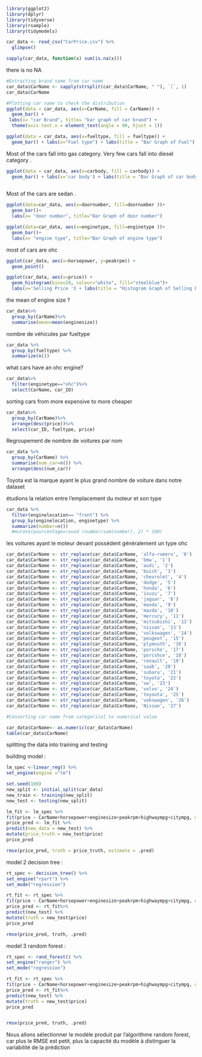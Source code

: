 ```{r}
library(ggplot2)
library(dplyr)
library(tidyverse)
library(rsample)
library(tidymodels)

```
```{r}
car_data <- read_csv("CarPrice.csv") %>%
  glimpse()
```

```{r}
sapply(car_data, function(x) sum(is.na(x)))
```
there is no NA 




```{r}
#Extracting brand name from car name
car_data$CarName <- sapply(strsplit(car_data$CarName, " "), `[`, 1)
car_data$CarName
```

```{r}
#Plotting car name to check the distribution
ggplot(data = car_data, aes(x=CarName, fill = CarName)) +
  geom_bar() +
 labs(x= "car Brand", title= "bar graph of car brand") +
  theme(axis.text.x = element_text(angle = 90, hjust = 1))
```




```{r}
ggplot(data = car_data, aes(x=fueltype, fill = fueltype)) +
  geom_bar() + labs(x="Fuel type") + labs(title = "Bar Graph of Fuel") 
```
Most of the cars fall into gas category. Very few cars fall into diesel category .



```{r}

ggplot(data = car_data, aes(x=carbody, fill = carbody)) +
  geom_bar() + labs(x='car body') + labs(title = "Bar Graph of car body")  
  

```
Most of the cars are sedan .




```{r}
ggplot(data=car_data, aes(x=doornumber, fill=doornumber ))+
  geom_bar()+
  labs(x= "door number", title="Bar Graph of door number")
```




```{r}
ggplot(data=car_data, aes(x=enginetype, fill=enginetype ))+
  geom_bar()+
  labs(x= "engine type", title="Bar Graph of engine type")
```
most of cars are ohc





```{r}
ggplot(car_data, aes(x=horsepower, y=peakrpm)) +
  geom_point()
```



```{r}
ggplot(car_data, aes(x=price)) + 
  geom_histogram(bins=20, colour="white", fill="steelblue")+
  labs(x='Selling Price ') + labs(title = "Histogram Graph of Selling Price") 
```



the mean of engine size  ?
```{r}
car_data%>%
  group_by(CarName)%>%
  summarise(mean=mean(enginesize))
```


nombre de véhicules par fueltype 

```{r}
car_data %>%
  group_by(fueltype) %>%
  summarize(n())
```



what cars have an ohc engine?

```{r}
car_data%>%
  filter(enginetype=="ohc")%>%
  select(CarName, car_ID)
```




sorting cars from more expensive to more cheaper 
```{r}
car_data%>%
  group_by(CarName)%>%
  arrange(desc(price))%>%
  select(car_ID, fueltype, price)
```




Regroupement de nombre de voitures par nom 

```{r}
car_data %>% 
  group_by(CarName) %>% 
  summarise(num_car=n()) %>%
  arrange(desc(num_car))
```
Toyota est la marque ayant le plus grand nombre de voiture dans notre dataset 



étudions la relation entre l'emplacement du moteur et son type
```{r}
car_data %>% 
  filter(enginelocation== "front") %>% 
  group_by(enginelocation, enginetype) %>% 
  summarize(number=n()) 
  #mutate(pourcentage=round (number/sum(number), 2) * 100)
```
les voitures ayant le moteur devant possédent généralement un type ohc



```{r}
car_data$CarName <- str_replace(car_data$CarName, 'alfa-romero', '0')
car_data$CarName <- str_replace(car_data$CarName, 'bmw', '1')
car_data$CarName <- str_replace(car_data$CarName, 'audi', '2')
car_data$CarName <- str_replace(car_data$CarName, 'buick', '3')
car_data$CarName <- str_replace(car_data$CarName, 'chevrolet', '4')
car_data$CarName <- str_replace(car_data$CarName, 'dodge', '5')
car_data$CarName <- str_replace(car_data$CarName, 'honda', '6')
car_data$CarName <- str_replace(car_data$CarName, 'isuzu', '7')
car_data$CarName <- str_replace(car_data$CarName, 'jaguar', '8')
car_data$CarName <- str_replace(car_data$CarName, 'maxda', '9')
car_data$CarName <- str_replace(car_data$CarName, 'mazda', '10')
car_data$CarName <- str_replace(car_data$CarName, 'mercury', '11')
car_data$CarName <- str_replace(car_data$CarName, 'mitsubishi', '12')
car_data$CarName <- str_replace(car_data$CarName, 'nissan', '13')
car_data$CarName <- str_replace(car_data$CarName, 'volkswagen', '14')
car_data$CarName <- str_replace(car_data$CarName, 'peugeot', '15')
car_data$CarName <- str_replace(car_data$CarName, 'plymouth', '16')
car_data$CarName <- str_replace(car_data$CarName, 'porsche', '17')
car_data$CarName <- str_replace(car_data$CarName, 'porcshce', '18')
car_data$CarName <- str_replace(car_data$CarName, 'renault', '19')
car_data$CarName <- str_replace(car_data$CarName, 'saab', '20')
car_data$CarName <- str_replace(car_data$CarName, 'subaru', '21')
car_data$CarName <- str_replace(car_data$CarName, 'toyota', '22')
car_data$CarName <- str_replace(car_data$CarName, 'vw', '23')
car_data$CarName <- str_replace(car_data$CarName, 'volvo', '24')
car_data$CarName <- str_replace(car_data$CarName, 'toyouta', '25')
car_data$CarName <- str_replace(car_data$CarName, 'vokswagen', '26')
car_data$CarName <- str_replace(car_data$CarName, 'Nissan', '27')

#Converting car name from categorical to numerical value

car_data$CarName<- as.numeric(car_data$CarName)
table(car_data$CarName)
```
splitting the data into training and testing


building model :


```{r}
lm_spec <-linear_reg() %>% 
set_engine(engine ="lm") 

```

```{r}
set.seed(100)
new_split <- initial_split(car_data)
new_train <- training(new_split)
new_test <- testing(new_split)

lm_fit <- lm_spec %>%
fit(price ~ CarName+horsepower+enginesize+peakrpm+highwaympg+citympg, data = new_train)
price_pred <- lm_fit %>%
predict(new_data = new_test) %>%
mutate(price_truth = new_test$price)
price_pred

```
```{r}
rmse(price_pred, truth = price_truth, estimate = .pred)
```



model 2 decision tree : 


```{r}

rt_spec <- decision_tree() %>%
set_engine("rpart") %>%
set_mode("regression")

rt_fit <- rt_spec %>%
fit(price ~ CarName+horsepower+enginesize+peakrpm+highwaympg+citympg, data = new_train)
price_pred <- rt_fit%>%
predict(new_test) %>%
mutate(truth = new_test$price) 
price_pred 

rmse(price_pred, truth, .pred)


```

model 3 random forest :


```{r}
rt_spec <- rand_forest() %>%
set_engine("ranger") %>%
set_mode("regression")

rt_fit <- rt_spec %>%
fit(price ~ CarName+horsepower+enginesize+peakrpm+highwaympg+citympg, data = new_train)
price_pred <- rt_fit%>%
predict(new_test) %>%
mutate(truth = new_test$price) 
price_pred 


rmse(price_pred, truth, .pred)
```
Nous allons sélectionner le modèle produit par l’algorithme random forest, car plus le RMSE est petit, plus la capacité du modèle à distinguer la variabilité de la prédiction 
